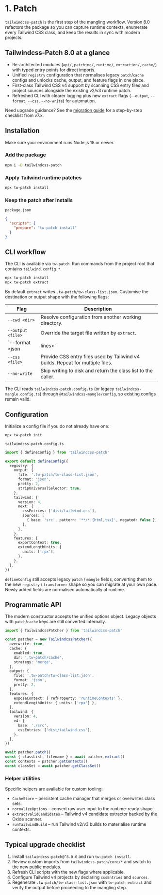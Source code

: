 
# 1. Patch

`tailwindcss-patch` is the first step of the mangling workflow. Version 8.0 refactors the package so you can capture runtime contexts, enumerate every Tailwind CSS class, and keep the results in sync with modern projects.

## Tailwindcss-Patch 8.0 at a glance

- Re-architected modules (`api/`, `patching/`, `runtime/`, `extraction/`, `cache/`) with typed entry points for direct imports.
- Unified `registry` configuration that normalises legacy `patch`/`cache` configs and unlocks cache, output, and feature flags in one place.
- First-class Tailwind CSS v4 support by scanning CSS entry files and project sources alongside the existing v2/v3 runtime patch.
- Refreshed CLI with clearer logging plus new `extract` flags (`--output`, `--format`, `--css`, `--no-write`) for automation.

<Callout type="info">
Need upgrade guidance? See the <a href="./migration">migration guide</a> for a step-by-step checklist from v7.x.
</Callout>

## Installation

Make sure your environment runs Node.js 18 or newer.

### Add the package

```sh npm2yarn
npm i -D tailwindcss-patch
```

### Apply Tailwind runtime patches

```sh npm2yarn
npx tw-patch install
```

### Keep the patch after installs

`package.json`

```json
{
  "scripts": {
    "prepare": "tw-patch install"
  }
}
```

## CLI workflow

The CLI is available via `tw-patch`. Run commands from the project root that contains `tailwind.config.*`.

```sh
npx tw-patch install
npx tw-patch extract
```

By default `extract` writes `.tw-patch/tw-class-list.json`. Customise the destination or output shape with the following flags:

| Flag | Description |
| --- | --- |
| `--cwd <dir>` | Resolve configuration from another working directory. |
| `--output <file>` | Override the target file written by `extract`. |
| `--format <json|lines>` | Emit JSON (default) or newline-delimited text. |
| `--css <file>` | Provide CSS entry files used by Tailwind v4 builds. Repeat for multiple files. |
| `--no-write` | Skip writing to disk and return the class list to the caller. |

The CLI reads `tailwindcss-patch.config.ts` (or legacy `tailwindcss-mangle.config.ts`) through `@tailwindcss-mangle/config`, so existing configs remain valid.

## Configuration

Initialize a config file if you do not already have one:

```sh npm2yarn
npx tw-patch init
```

`tailwindcss-patch.config.ts`

```ts
import { defineConfig } from 'tailwindcss-patch'

export default defineConfig({
  registry: {
    output: {
      file: '.tw-patch/tw-class-list.json',
      format: 'json',
      pretty: 2,
      stripUniversalSelector: true,
    },
    tailwind: {
      version: 4,
      next: {
        cssEntries: ['dist/tailwind.css'],
        sources: [
          { base: 'src', pattern: '**/*.{html,tsx}', negated: false },
        ],
      },
    },
    features: {
      exportContext: true,
      extendLengthUnits: {
        units: ['rpx'],
      },
    },
  },
})
```

`defineConfig` still accepts legacy `patch` / `mangle` fields, converting them to the new `registry` / `transformer` shape so you can migrate at your own pace. Newly added fields are normalised automatically at runtime.

## Programmatic API

The modern constructor accepts the unified options object. Legacy objects with `patch`/`cache` keys are still converted internally.

```ts
import { TailwindcssPatcher } from 'tailwindcss-patch'

const patcher = new TailwindcssPatcher({
  overwrite: true,
  cache: {
    enabled: true,
    dir: '.tw-patch/cache',
    strategy: 'merge',
  },
  output: {
    file: '.tw-patch/tw-class-list.json',
    format: 'json',
    pretty: 2,
  },
  features: {
    exposeContext: { refProperty: 'runtimeContexts' },
    extendLengthUnits: { units: ['rpx'] },
  },
  tailwind: {
    version: 4,
    v4: {
      base: './src',
      cssEntries: ['dist/tailwind.css'],
    },
  },
})

await patcher.patch()
const { classList, filename } = await patcher.extract()
const contexts = patcher.getContexts()
const classSet = await patcher.getClassSet()
```

### Helper utilities

Specific helpers are available for custom tooling:

- `CacheStore` – persistent cache manager that merges or overwrites class sets.
- `normalizeOptions` – convert raw user input to the runtime-ready shape.
- `extractValidCandidates` – Tailwind v4 candidate extractor backed by the Oxide scanner.
- `runTailwindBuild` – run Tailwind v2/v3 builds to materialise runtime contexts.

## Typical upgrade checklist

1. Install `tailwindcss-patch@^8.0.0` and run `tw-patch install`.
2. Review custom imports from `tailwindcss-patch/core/*` and switch to the new public modules.
3. Refresh CLI scripts with the new flags where applicable.
4. Configure Tailwind v4 projects by declaring `cssEntries` and `sources`.
5. Regenerate `.tw-patch/tw-class-list.json` with `tw-patch extract` and verify the output before proceeding to the mangling step.
